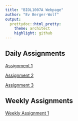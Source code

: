 ```yaml
---
title: "BIOL1007A Webpage"
author: "Ev Berger-Wolf"
output: 
  prettydoc::html_pretty:
    theme: architect
    highlight: github
---
```


## Daily Assignments
[Assignment 1](Assignment1.html)

[Assignment 2](Assignment2.html)

[Assignment 3](Assignment3.html)

## Weekly Assignments
[Weekly Assignment 1](WeeklyAssignment1.hmtl)